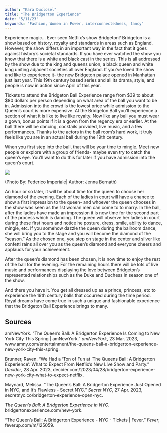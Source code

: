 ```yaml
---
author: "Kara Duclosel"
title: "The Bridgerton Experience"
date: "5/11/23"
keywords: "Fashion, Women in Power, interconnectedness, fancy"
---
```


Experience magic... Ever seen Netflix's show Bridgeton? Bridgeton is a show based on history, royalty and standards in areas such as England. However, the show differs in an important way in the fact that it goes against history's societal standards. If you have ever watched the show you know that there is a white and black cast in the series. This is all addressed by the show due to the king and queens union, a black queen and white king uniting adjacent societies all over England. If you've loved the show and like to experience it- the new Bridgeton palace opened in Manhattan just last year. This 19th century based series and all its drama, style, and people is now in action since April of this year.

Tickets to attend the Bridgeton Ball Experience range from \$39 to about \$80 dollars per person depending on what area of the ball you want to be in. Admission into the crowd is the lowest price while admission to the Queen's court is more expensive. At the Bridgeton Ball you'll experience a section of what it is like to live like royalty. Now like any ball you must wear a gown, bonus points if it is a gown from the regency era or earlier. At the ball there will be dancing, cocktails provided, live music, and a few performances. Thanks to the actors in the ball room's hard work, it truly feels like you are in an actual ball during the 19th century.

When you first step into the ball, that will be your time to mingle. Meet new people or explore with a group of friends- maybe even try to catch the queen's eye. You'll want to do this for later if you have admission into the queen's court.

![](imgs/bridgerton.jpg)

(Photo By: Federico Imperiale\| Author: Jenna Bernath)

An hour or so later, it will be about time for the queen to choose her diamond of the evening. Each of the ladies in court will have a chance to show a first impression to the queen- and whoever the queen chooses in the show was seen as the 1st woman men can come to to marry. In the ball, after the ladies have made an impression it is now time for the second part of the process which is dancing. The queen will observe her ladies in court during these first hours and notice he posture, dress, smile, ability to dance, mingle, etc. If you somehow dazzle the queen during the ballroom dance, she will bring you to the stage and you will become the diamond of the "season." As the chosen one, you step on stage in the center and silver like confetti rains all over you as the queen's diamond and everyone cheers and applauds for your achievement.

After the queen's diamond has been chosen, it is now time to enjoy the rest of the ball for the evening. For the remaining hours there will be lots of live music and performances displaying the love between Bridgeton's represented relationships such as the Duke and Duchess in season one of the show.

And there you have it. You get all dressed up as a prince, princess, etc to experience the 19th century balls that occurred during the time period. Royal dreams have come true in such a unique and fashionable experience that the Bridgeton Ball Experience brings to many.

## Sources

amNewYork. "The Queen's Ball: A Bridgerton Experience Is Coming to New York City This Spring \| amNewYork." *amNewYork*, 23 Mar. 2023, www.amny.com/entertainment/the-queens-ball-a-bridgerton-experience-new-york-city-this-spring.

Brunner, Raven. "We Had a 'Ton of Fun at 'The Queens Ball: A Bridgerton Experience': What to Expect From Netflix's New Live Show and Party." *Decider*, 28 Apr. 2023, decider.com/2023/04/28/bridgerton-experience-new-york-city-what-to-expect-netflix.

Maynard, Melissa. "The Queen's Ball: A Bridgerton Experience Just Opened in NYC, and It's Flawless - Secret NYC." *Secret NYC*, 27 Apr. 2023, secretnyc.co/bridgerton-experience-open-nyc.

*The Queen's Ball: A Bridgerton Experience in NYC*. bridgertonexperience.com/new-york.

"The Queen's Ball: A Bridgerton Experience - NYC - Tickets \| Fever." *Fever*, feverup.com/m/125059.
